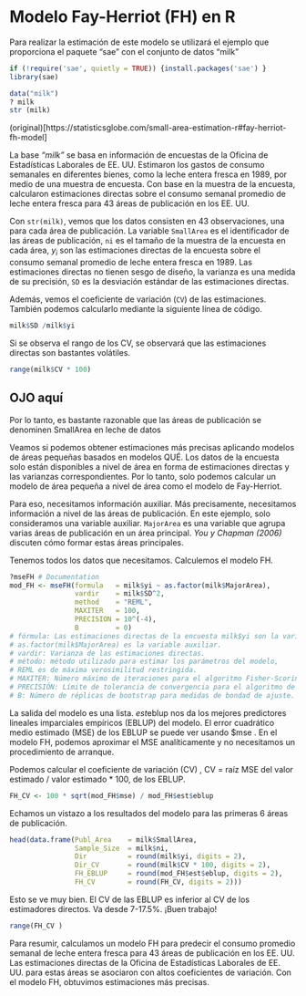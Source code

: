 # Modelo Fay-Herriot (FH) en R

Para realizar la estimación de este modelo se utilizará el ejemplo que proporciona el paquete "sae" con el conjunto de datos "milk"

```r
if (!require('sae', quietly = TRUE)) {install.packages('sae') } 
library(sae)

```
```r
data("milk")
? milk
str (milk)
```

(original)[https://statisticsglobe.com/small-area-estimation-r#fay-herriot-fh-model]

La base _"milk"_ se basa en información de encuestas de la Oficina de Estadísticas Laborales de EE. UU. Estimaron los gastos de consumo semanales en diferentes bienes, como la leche entera fresca en 1989, por medio de una muestra de encuesta. Con base en la muestra de la encuesta, calcularon estimaciones directas sobre el consumo semanal promedio de leche entera fresca para 43 áreas de publicación en los EE. UU.

Con `str(milk)`, vemos que los datos consisten en 43 observaciones, una para cada área de publicación. La variable `SmallArea` es el identificador de las áreas de publicación,  `ni` es el tamaño de la muestra de la encuesta en cada área, $y_i$ son las estimaciones directas de la encuesta sobre el consumo semanal promedio de leche entera fresca en 1989. Las estimaciones directas no tienen sesgo de diseño, la varianza es una medida de su precisión, `SD` es la desviación estándar de las estimaciones directas.

Además, vemos el coeficiente de variación (`CV`) de las estimaciones. También podemos calcularlo mediante la siguiente línea de código.

```r
milk$SD /milk$yi
```

Si se observa el rango de los CV, se observará que las estimaciones directas son bastantes volátiles. 

```r
range(milk$CV * 100)
```

## OJO aquí

Por lo tanto, es bastante razonable que las áreas de publicación se denominen SmallArea en leche de datos 

Veamos si podemos obtener estimaciones más precisas aplicando modelos de áreas pequeñas basados en modelos QUÉ. Los datos de la encuesta solo están disponibles a nivel de área en forma de estimaciones directas y las varianzas correspondientes. Por lo tanto, solo podemos calcular un modelo de área pequeña a nivel de área como el modelo de Fay-Herriot.

Para eso, necesitamos información auxiliar. Más precisamente, necesitamos información a nivel de las áreas de publicación. En este ejemplo, solo consideramos una variable auxiliar. `MajorArea` es una variable que agrupa varias áreas de publicación en un área principal. _You y Chapman (2006)_ discuten cómo formar estas áreas principales.

Tenemos todos los datos que necesitamos. Calculemos el modelo FH.

```r
?mseFH # Documentation
mod_FH <- mseFH(formula   = milk$yi ~ as.factor(milk$MajorArea), 
                vardir    = milk$SD^2,
                method    = "REML",
                MAXITER   = 100,
                PRECISION = 10^(-4),
                B         = 0)
# fórmula: Las estimaciones directas de la encuesta milk$yi son la variable dependiente, 
# as.factor(milk$MajorArea) es la variable auxiliar. 
# vardir: Varianza de las estimaciones directas. 
# método: método utilizado para estimar los parámetros del modelo, 
# REML es de máxima verosimilitud restringida. 
# MAXITER: Número máximo de iteraciones para el algoritmo Fisher-Scoring. 
# PRECISIÓN: Límite de tolerancia de convergencia para el algoritmo de puntuación de Fisher. 
# B: Número de réplicas de bootstrap para medidas de bondad de ajuste.

```

La salida del modelo es una lista. $est$eblup nos da los mejores predictores lineales imparciales empíricos (EBLUP) del modelo. El error cuadrático medio estimado (MSE) de los EBLUP se puede ver usando $mse . En el modelo FH, podemos aproximar el MSE analíticamente y no necesitamos un procedimiento de arranque.

Podemos calcular el coeficiente de variación (CV) , CV = raíz MSE del valor estimado / valor estimado * 100, de los EBLUP.

```r
FH_CV <- 100 * sqrt(mod_FH$mse) / mod_FH$est$eblup
```

Echamos un vistazo a los resultados del modelo para las primeras 6 áreas de publicación.
```r
head(data.frame(Publ_Area    = milk$SmallArea,
                Sample_Size  = milk$ni,
                Dir          = round(milk$yi, digits = 2), 
                Dir_CV       = round(milk$CV * 100, digits = 2), 
                FH_EBLUP     = round(mod_FH$est$eblup, digits = 2), 
                FH_CV        = round(FH_CV, digits = 2)))
```
 
Esto se ve muy bien. El CV de las EBLUP es inferior al CV de los estimadores directos. Va desde 7-17.5%. ¡Buen trabajo!

```r
range(FH_CV )
```

Para resumir, calculamos un modelo FH para predecir el consumo promedio semanal de leche entera fresca para 43 áreas de publicación en los EE. UU. Las estimaciones directas de la Oficina de Estadísticas Laborales de EE. UU. para estas áreas se asociaron con altos coeficientes de variación. Con el modelo FH, obtuvimos estimaciones más precisas.